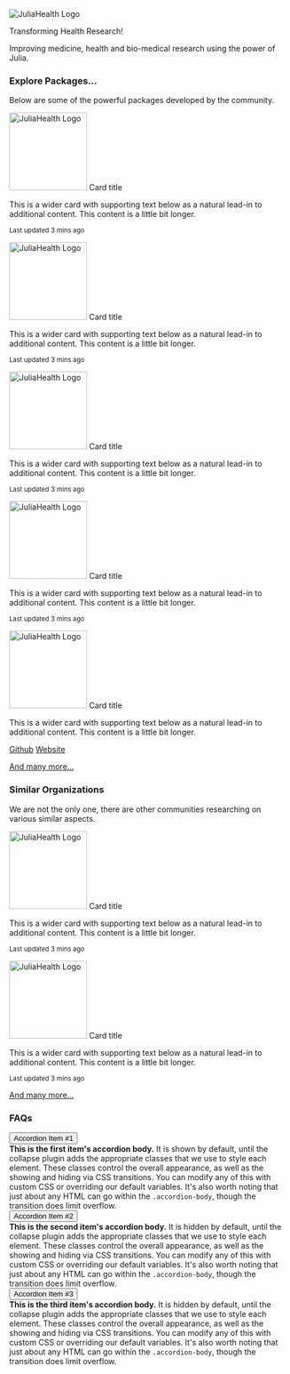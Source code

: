 ```{=html}
<div class="column-page mb-0 text-center">
    <img src="./assets/images/logo.png" class="img-fluid" alt="JuliaHealth Logo" />
    <p class="h1">
        Transforming Health Research!
    </p>
    <p class="h3 fs-2 mt-0">
        Improving medicine, health and bio-medical research using the power of Julia.
    </p>
</div>
```

```{=html}
<div class="column-page p-md-3">
    <h3 class="mb-2 fs-2 text-center"><i class="bi bi-boxes me-2"></i>Explore Packages...</h3>
    <p class="mb-4 fs-3 text-center">Below are some of the powerful packages developed by the community.</p>
    <div class="grid text-center">
        <div class="card g-col-12 g-col-md-4 p-2 rounded home-page-package-card">
            <div class="card-body d-flex flex-column align-items-center">
                <img src="./assets/images/logo.png" class="img-fluid card-img-top mb-3" alt="JuliaHealth Logo" style="width: 10em;" />
                <span class="card-title">Card title</span>
                <p class="card-text">
                    This is a wider card with supporting text below as a natural lead-in to additional
                    content. This content is a little bit longer.
                </p>
                <p class="card-text"><small class="text-body-secondary">Last updated 3 mins ago</small></p>
            </div>
        </div>
        <div class="card g-col-12 g-col-md-4 p-2 rounded home-page-package-card">
            <div class="card-body d-flex flex-column align-items-center">
                <img src="./assets/images/logo.png" class="img-fluid card-img-top mb-3" alt="JuliaHealth Logo" style="width: 10em;" />
                <span class="card-title">Card title</span>
                <p class="card-text">
                    This is a wider card with supporting text below as a natural lead-in to additional
                    content. This content is a little bit longer.
                </p>
                <p class="card-text"><small class="text-body-secondary">Last updated 3 mins ago</small></p>
            </div>
        </div>
        <div class="card g-col-12 g-col-md-4 p-2 rounded home-page-package-card">
            <div class="card-body d-flex flex-column align-items-center">
                <img src="./assets/images/logo.png" class="img-fluid card-img-top mb-3" alt="JuliaHealth Logo" style="width: 10em;" />
                <span class="card-title">Card title</span>
                <p class="card-text">
                    This is a wider card with supporting text below as a natural lead-in to additional
                    content. This content is a little bit longer.
                </p>
                <p class="card-text"><small class="text-body-secondary">Last updated 3 mins ago</small></p>
            </div>
        </div>
        <div class="card g-col-12 g-col-md-4 p-2 rounded home-page-package-card">
            <div class="card-body d-flex flex-column align-items-center">
                <img src="./assets/images/logo.png" class="img-fluid card-img-top mb-3" alt="JuliaHealth Logo" style="width: 10em;" />
                <span class="card-title">Card title</span>
                <p class="card-text">
                    This is a wider card with supporting text below as a natural lead-in to additional
                    content. This content is a little bit longer.
                </p>
                <p class="card-text"><small class="text-body-secondary">Last updated 3 mins ago</small></p>
            </div>
        </div>
        <div class="card g-col-12 g-col-md-4 p-2 rounded home-page-package-card">
            <div class="card-body d-flex flex-column align-items-center">
                <img src="./assets/images/logo.png" class="img-fluid card-img-top mb-3" alt="JuliaHealth Logo" style="width: 10em;" />
                <span class="card-title">Card title</span>
                <p class="card-text">
                    This is a wider card with supporting text below as a natural lead-in to additional
                    content. This content is a little bit longer.
                </p>
                <p class="card-text d-flex align-items-center gap-2">
                    <a href="/test" class="text-body-secondary text-decoration-none"><i class="bi bi-github me-1"></i>Github</a>
                    <a href="/test" class="text-body-secondary text-decoration-none"><i class="bi bi-globe me-1"></i>Website</a>
                </p>
            </div>
        </div>
        <div class="card g-col-12 g-col-md-4 p-2 rounded home-page-package-card">
            <div class="card-body d-flex align-items-center justify-content-center">
                <p class="card-text">
                    <a href="/pages/packages.html">
                        And many more...
                    </a>
                </p>
            </div>
        </div>
    </div>
</div>
```

```{=html}
<div class="column-page p-md-3">
    <h3 class="mb-2 fs-2 text-center"><i class="bi bi-people-fill me-2"></i>Similar Organizations</h3>
    <p class="mb-4 fs-3 text-center">We are not the only one, there are other communities researching on various similar aspects.</p>
    <div class="grid text-center">
        <div class="card g-col-12 g-col-md-4 p-2 rounded home-page-package-card">
            <div class="card-body d-flex flex-column align-items-center">
                <img src="./assets/images/logo.png" class="img-fluid card-img-top mb-3" alt="JuliaHealth Logo" style="width: 10em;" />
                <span class="card-title">Card title</span>
                <p class="card-text">
                    This is a wider card with supporting text below as a natural lead-in to additional
                    content. This content is a little bit longer.
                </p>
                <p class="card-text"><small class="text-body-secondary">Last updated 3 mins ago</small></p>
            </div>
        </div>
        <div class="card g-col-12 g-col-md-4 p-2 rounded home-page-package-card">
            <div class="card-body d-flex flex-column align-items-center">
                <img src="./assets/images/logo.png" class="img-fluid card-img-top mb-3" alt="JuliaHealth Logo" style="width: 10em;" />
                <span class="card-title">Card title</span>
                <p class="card-text">
                    This is a wider card with supporting text below as a natural lead-in to additional
                    content. This content is a little bit longer.
                </p>
                <p class="card-text"><small class="text-body-secondary">Last updated 3 mins ago</small></p>
            </div>
        </div>
        <div class="card g-col-12 g-col-md-4 p-2 rounded home-page-package-card">
            <div class="card-body d-flex align-items-center justify-content-center">
                <p class="card-text">
                    <a href="/pages/packages.html">
                        And many more...
                    </a>
                </p>
            </div>
        </div>
    </div>
</div>
```

```{=html}
<div class="column-page p-3">
    <h3 class="mb-2 fs-2 text-center"><i class="bi bi-question-circle-fill me-2"></i>FAQs</h3>
    <div class="accordion" id="accordionPanelsStayOpenExample">
    <div class="accordion-item">
        <span class="accordion-header">
            <button
                class="accordion-button"
                type="button"
                data-bs-toggle="collapse"
                data-bs-target="#panelsStayOpen-collapseOne"
                aria-expanded="false"
                aria-controls="panelsStayOpen-collapseOne"
            >
                Accordion Item #1
            </button>
        </span>
        <div id="panelsStayOpen-collapseOne" class="accordion-collapse collapse show">
            <div class="accordion-body">
                <strong>This is the first item's accordion body.</strong> It is shown by default,
                until the collapse plugin adds the appropriate classes that we use to style each
                element. These classes control the overall appearance, as well as the showing and
                hiding via CSS transitions. You can modify any of this with custom CSS or overriding
                our default variables. It's also worth noting that just about any HTML can go within
                the <code>.accordion-body</code>, though the transition does limit overflow.
            </div>
        </div>
    </div>
    <div class="accordion-item">
        <span class="accordion-header">
            <button
                class="accordion-button collapsed"
                type="button"
                data-bs-toggle="collapse"
                data-bs-target="#panelsStayOpen-collapseTwo"
                aria-expanded="false"
                aria-controls="panelsStayOpen-collapseTwo"
            >
                Accordion Item #2
            </button>
        </span>
        <div id="panelsStayOpen-collapseTwo" class="accordion-collapse collapse">
            <div class="accordion-body">
                <strong>This is the second item's accordion body.</strong> It is hidden by default,
                until the collapse plugin adds the appropriate classes that we use to style each
                element. These classes control the overall appearance, as well as the showing and
                hiding via CSS transitions. You can modify any of this with custom CSS or overriding
                our default variables. It's also worth noting that just about any HTML can go within
                the <code>.accordion-body</code>, though the transition does limit overflow.
            </div>
        </div>
    </div>
    <div class="accordion-item">
        <span class="accordion-header">
            <button
                class="accordion-button collapsed"
                type="button"
                data-bs-toggle="collapse"
                data-bs-target="#panelsStayOpen-collapseThree"
                aria-expanded="false"
                aria-controls="panelsStayOpen-collapseThree"
            >
                Accordion Item #3
            </button>
        </span>
        <div id="panelsStayOpen-collapseThree" class="accordion-collapse collapse">
            <div class="accordion-body">
                <strong>This is the third item's accordion body.</strong> It is hidden by default,
                until the collapse plugin adds the appropriate classes that we use to style each
                element. These classes control the overall appearance, as well as the showing and
                hiding via CSS transitions. You can modify any of this with custom CSS or overriding
                our default variables. It's also worth noting that just about any HTML can go within
                the <code>.accordion-body</code>, though the transition does limit overflow.
            </div>
        </div>
    </div>
</div>
```
